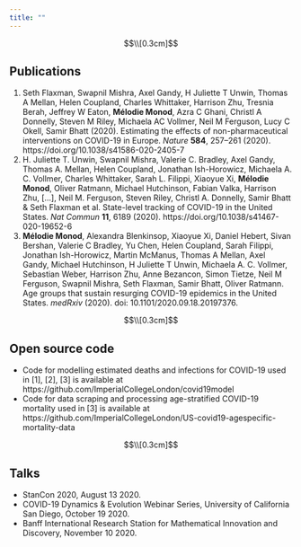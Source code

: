 ```yaml
---
title: ""
---
```


$$\\[0.3cm]$$

## Publications
1. Seth Flaxman, Swapnil Mishra, Axel Gandy, H Juliette T Unwin, Thomas A Mellan, Helen Coupland, Charles Whittaker, Harrison Zhu, Tresnia Berah, Jeffrey W Eaton, **Mélodie Monod**, Azra C Ghani, Christl A Donnelly, Steven M Riley, Michaela AC Vollmer, Neil M Ferguson, Lucy C Okell, Samir Bhatt (2020). Estimating the effects of non-pharmaceutical interventions on COVID-19 in Europe. *Nature* **584**, 257–261 (2020). https://doi.org/10.1038/s41586-020-2405-7
2. H. Juliette T. Unwin, Swapnil Mishra, Valerie C. Bradley, Axel Gandy, Thomas A. Mellan, Helen Coupland, Jonathan Ish-Horowicz, Michaela A. C. Vollmer, Charles Whittaker, Sarah L. Filippi, Xiaoyue Xi, **Mélodie Monod**, Oliver Ratmann, Michael Hutchinson, Fabian Valka, Harrison Zhu, [...], Neil M. Ferguson, Steven Riley, Christl A. Donnelly, Samir Bhatt & Seth Flaxman et al. State-level tracking of COVID-19 in the United States. *Nat Commun* **11**, 6189 (2020). https://doi.org/10.1038/s41467-020-19652-6
3. **Mélodie Monod**, Alexandra Blenkinsop, Xiaoyue Xi, Daniel Hebert, Sivan Bershan, Valerie C Bradley, Yu Chen, Helen Coupland, Sarah Filippi, Jonathan Ish-Horowicz, Martin McManus, Thomas A Mellan,  Axel Gandy, Michael Hutchinson, H Juliette T Unwin, Michaela A. C. Vollmer, Sebastian Weber, Harrison Zhu, Anne Bezancon, Simon Tietze, Neil M Ferguson, Swapnil Mishra, Seth Flaxman, Samir Bhatt,  Oliver Ratmann. Age groups that sustain resurging COVID-19 epidemics in the United States. *medRxiv* (2020). doi: 10.1101/2020.09.18.20197376.

$$\\[0.3cm]$$

## Open source code
- Code for modelling estimated deaths and infections for COVID-19 used in [1], [2], [3] is available at https://github.com/ImperialCollegeLondon/covid19model
- Code for data scraping and processing age-stratified COVID-19 mortality used in [3] is available at https://github.com/ImperialCollegeLondon/US-covid19-agespecific-mortality-data

$$\\[0.3cm]$$

## Talks 
- StanCon 2020, August 13 2020.
- COVID-19 Dynamics & Evolution Webinar Series, University of California San Diego, October 19 2020.
- Banff International Research Station for Mathematical Innovation and Discovery, November 10 2020.